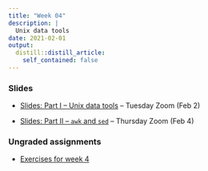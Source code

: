 ```yaml
---
title: "Week 04"
description: |
  Unix data tools
date: 2021-02-01
output:
  distill::distill_article:
    self_contained: false
---
```


### Slides

- [Slides: Part I -- Unix data tools](slides/04-1_data-tools.html) -- Tuesday Zoom (Feb 2)

- [Slides: Part II -- `awk` and `sed`](slides/04-2_awk-sed.html) -- Thursday Zoom (Feb 4)

### Ungraded assignments

- [Exercises for week 4](../../w04_exercises.html)
